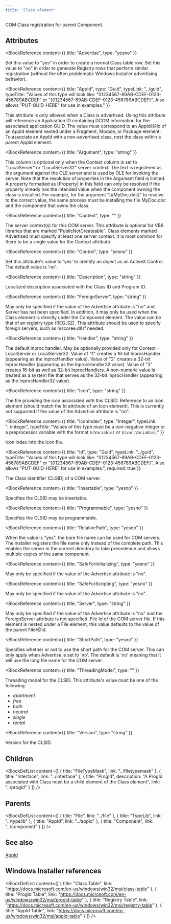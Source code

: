 ```yaml
---
title: "Class element"
---
```



COM Class registration for parent Component.


## Attributes

<BlockWrapper>

  <BlockReference
    content={{
      title: "Advertise",
      type: "yesno"
    }}
  >
  Set this value to "yes" in order to create a normal Class table row. Set this value to
   "no" in order to generate Registry rows that perform similar registration (without the
   often problematic Windows Installer advertising behavior).
  </BlockReference>

  <BlockReference
    content={{
      title: "AppId",
      type: "Guid",
      typeLink: "../guid",
      typeTitle: "Values of this type will look like: \"01234567-89AB-CDEF-0123-456789ABCDEF\" or \"{01234567-89AB-CDEF-0123-456789ABCDEF}\". Also allows \"PUT-GUID-HERE\" for use in examples."
    }}
  >
  This attribute is only allowed when a Class is advertised. Using this attribute will reference an Application ID
   containing DCOM information for the associated application GUID. The value must correspond to an AppId/@Id of an
   AppId element nested under a Fragment, Module, or Package element. To associate an AppId with a non-advertised
   class, nest the class within a parent AppId element.
  </BlockReference>

  <BlockReference
    content={{
      title: "Argument",
      type: "string"
    }}
  >
  This column is optional only when the Context column is set to "LocalServer"
   or "LocalServer32" server context. The text is registered as the argument against
   the OLE server and is used by OLE for invoking the server. Note that the resolution
   of properties in the Argument field is limited. A property formatted as [Property] in
   this field can only be resolved if the property already has the intended value when
   the component owning the class is installed. For example, for the argument "[#MyDoc.doc]"
   to resolve to the correct value, the same process must be installing the file MyDoc.doc and the
   component that owns the class.
  </BlockReference>

  <BlockReference
    content={{
      title: "Context",
      type: ""
    }}
  >
  The server context(s) for this COM server. This attribute is optional for VB6 libraries that are marked "PublicNotCreateable".
   Class elements marked Advertised must specify at least one server context. It is most common for there to be a single value
   for the Context attribute.
  </BlockReference>

  <BlockReference
    content={{
      title: "Control",
      type: "yesno"
    }}
  >
  Set this attribute's value to 'yes' to identify an object as an ActiveX Control. The default value is 'no'.
  </BlockReference>

  <BlockReference
    content={{
      title: "Description",
      type: "string"
    }}
  >
  Localized description associated with the Class ID and Program ID.
  </BlockReference>

  <BlockReference
    content={{
      title: "ForeignServer",
      type: "string"
    }}
  >
  May only be specified if the value of the Advertise attribute is "no" and Server has not been specified. In addition, it may only
   be used when the Class element is directly under the Component element. The value can be
   that of an registry type (REG_SZ). This attribute should be used to specify foreign servers, such as mscoree.dll if needed.
  </BlockReference>

  <BlockReference
    content={{
      title: "Handler",
      type: "string"
    }}
  >
  The default inproc handler. May be optionally provided only for Context = LocalServer or
   LocalServer32. Value of "1" creates a 16-bit InprocHandler (appearing as the InprocHandler
   value). Value of "2" creates a 32-bit InprocHandler (appearing as the InprocHandler32 value).
   Value of "3" creates 16-bit as well as 32-bit InprocHandlers. A non-numeric value is treated
   as a system file that serves as the 32-bit InprocHandler (appearing as the InprocHandler32 value).
  </BlockReference>

  <BlockReference
    content={{
      title: "Icon",
      type: "string"
    }}
  >
  The file providing the icon associated with this CLSID. Reference to an Icon element
   (should match the Id attribute of an Icon element). This is currently not supported if the
   value of the Advertise attribute is "no".
  </BlockReference>

  <BlockReference
    content={{
      title: "IconIndex",
      type: "Integer",
      typeLink: "../integer",
      typeTitle: "Values of this type must be a non-negative integer or a preprocessor variable with the format `$(Variable)` or `$(var.Variable)`."
    }}
  >
  Icon index into the icon file.
  </BlockReference>

  <BlockReference
    content={{
      title: "Id",
      type: "Guid",
      typeLink: "../guid",
      typeTitle: "Values of this type will look like: \"01234567-89AB-CDEF-0123-456789ABCDEF\" or \"{01234567-89AB-CDEF-0123-456789ABCDEF}\". Also allows \"PUT-GUID-HERE\" for use in examples.",
      required: true
    }}
  >
  The Class identifier (CLSID) of a COM server.
  </BlockReference>

  <BlockReference
    content={{
      title: "Insertable",
      type: "yesno"
    }}
  >
  Specifies the CLSID may be insertable.
  </BlockReference>

  <BlockReference
    content={{
      title: "Programmable",
      type: "yesno"
    }}
  >
  Specifies the CLSID may be programmable.
  </BlockReference>

  <BlockReference
    content={{
      title: "RelativePath",
      type: "yesno"
    }}
  >
  When the value is "yes", the bare file name can be used for COM servers. The installer
   registers the file name only instead of the complete path. This enables the server in
   the current directory to take precedence and allows multiple copies of the same component.
  </BlockReference>

  <BlockReference
    content={{
      title: "SafeForInitializing",
      type: "yesno"
    }}
  >
  May only be specified if the value of the Advertise attribute is "no".
  </BlockReference>

  <BlockReference
    content={{
      title: "SafeForScripting",
      type: "yesno"
    }}
  >
  May only be specified if the value of the Advertise attribute is "no".
  </BlockReference>

  <BlockReference
    content={{
      title: "Server",
      type: "string"
    }}
  >
  May only be specified if the value of the Advertise attribute is "no" and the ForeignServer attribute is not specified. File Id of the
   COM server file. If this element is nested under a File element, this value defaults to
   the value of the parent File/@Id.
  </BlockReference>

  <BlockReference
    content={{
      title: "ShortPath",
      type: "yesno"
    }}
  >
  Specifies whether or not to use the short path for the COM server. This can only apply when Advertise is set to 'no'. The default is 'no' meaning that it will use the long file name for the COM server.
  </BlockReference>

  <BlockReference
    content={{
      title: "ThreadingModel",
      type: ""
    }}
  >
  Threading model for the CLSID. This attribute's value must be one of the following:
  - *apartment*
  - *free*
  - *both*
  - *neutral*
  - *single*
  - *rental*
  </BlockReference>

  <BlockReference
    content={{
      title: "Version",
      type: "string"
    }}
  >
  Version for the CLSID.
  </BlockReference>

</BlockWrapper>

## Children

<BlockDefList content={[
    {
      title: "FileTypeMask",
      link: "../filetypemask"
    },
    {
      title: "Interface",
      link: "../interface"
    },
    {
      title: "ProgId",
      description: "A ProgId associated with Class must be a child element of the Class element",
      link: "../progid"
    }
  ]}
/>

## Parents

<BlockDefList content={[
    {
      title: "File",
      link: "../file"
    },
    {
      title: "TypeLib",
      link: "../typelib"
    },
    {
      title: "AppId",
      link: "../appid"
    },
    {
      title: "Component",
      link: "../component"
    }
  ]}
/>


## See also
[AppId](../appid)

## Windows Installer references

<BlockDefList content={[
    {
      title: "Class Table",
      link: "https://docs.microsoft.com/en-us/windows/win32/msi/class-table"
    },
    {
      title: "ProgId Table",
      link: "https://docs.microsoft.com/en-us/windows/win32/msi/progid-table"
    },
    {
      title: "Registry Table",
      link: "https://docs.microsoft.com/en-us/windows/win32/msi/registry-table"
    },
    {
      title: "AppId Table",
      link: "https://docs.microsoft.com/en-us/windows/win32/msi/appid-table"
    }
  ]}
/>
